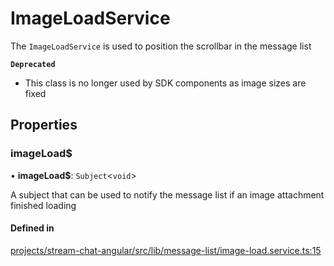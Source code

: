# ImageLoadService

The `ImageLoadService` is used to position the scrollbar in the message list

**`Deprecated`**

- This class is no longer used by SDK components as image sizes are fixed

## Properties

### imageLoad$

• **imageLoad$**: `Subject`<`void`\>

A subject that can be used to notify the message list if an image attachment finished loading

#### Defined in

[projects/stream-chat-angular/src/lib/message-list/image-load.service.ts:15](https://github.com/GetStream/stream-chat-angular/blob/84a738a82cf3fdc3f5b28c7575c46980cee9a1c3/projects/stream-chat-angular/src/lib/message-list/image-load.service.ts#L15)
